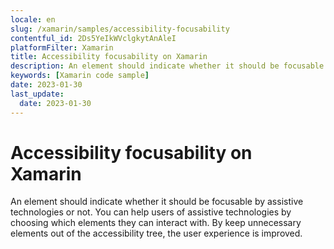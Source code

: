 ```yaml
---
locale: en
slug: /xamarin/samples/accessibility-focusability
contentful_id: 2Ds5YeIkWVclgkytAnAleI
platformFilter: Xamarin
title: Accessibility focusability on Xamarin
description: An element should indicate whether it should be focusable by assistive technologies or not.
keywords: [Xamarin code sample]
date: 2023-01-30
last_update:
  date: 2023-01-30
---
```


# Accessibility focusability on Xamarin

An element should indicate whether it should be focusable by assistive technologies or not. You can help users of assistive technologies by choosing which elements they can interact with. By keep unnecessary elements out of the accessibility tree, the user experience is improved.

<CodeSample id="accessibility-focusable" locale="en" platform="xamarin"/>
